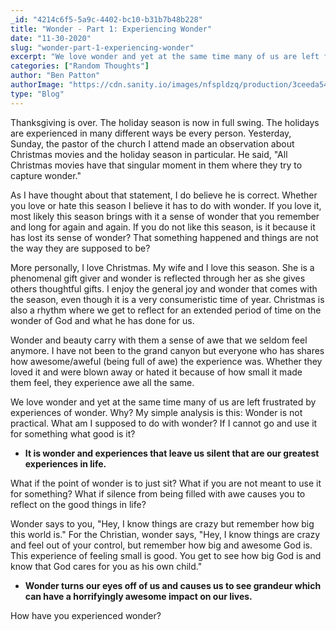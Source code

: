 ```yaml
---
_id: "4214c6f5-5a9c-4402-bc10-b31b7b48b228"
title: "Wonder - Part 1: Experiencing Wonder"
date: "11-30-2020"
slug: "wonder-part-1-experiencing-wonder"
excerpt: "We love wonder and yet at the same time many of us are left frustrated by experiences of wonder"
categories: ["Random Thoughts"]
author: "Ben Patton"
authorImage: "https://cdn.sanity.io/images/nfspldzq/production/3ceeda54221c7c0614ecc51f955c7be39a1da34e-512x512.jpg"
type: "Blog"
---
```


Thanksgiving is over. The holiday season is now in full swing. The holidays are experienced in many different ways be every person. Yesterday, Sunday, the pastor of the church I attend made an observation about Christmas movies and the holiday season in particular. He said, "All Christmas movies have that singular moment in them where they try to capture wonder."

As I have thought about that statement, I do believe he is correct. Whether you love or hate this season I believe it has to do with wonder. If you love it, most likely this season brings with it a sense of wonder that you remember and long for again and again. If you do not like this season, is it because it has lost its sense of wonder? That something happened and things are not the way they are supposed to be?

More personally, I love Christmas. My wife and I love this season. She is a phenomenal gift giver and wonder is reflected through her as she gives others thoughtful gifts. I enjoy the general joy and wonder that comes with the season, even though it is a very consumeristic time of year. Christmas is also a rhythm where we get to reflect for an extended period of time on the wonder of God and what he has done for us.

Wonder and beauty carry with them a sense of awe that we seldom feel anymore. I have not been to the grand canyon but everyone who has shares how awesome/aweful (being full of awe) the experience was. Whether they loved it and were blown away or hated it because of how small it made them feel, they experience awe all the same.

We love wonder and yet at the same time many of us are left frustrated by experiences of wonder. Why? My simple analysis is this: Wonder is not practical. What am I supposed to do with wonder? If I cannot go and use it for something what good is it?

- **It is wonder and experiences that leave us silent that are our greatest experiences in life.**

What if the point of wonder is to just sit? What if you are not meant to use it for something? What if silence from being filled with awe causes you to reflect on the good things in life?

Wonder says to you, "Hey, I know things are crazy but remember how big this world is." For the Christian, wonder says, "Hey, I know things are crazy and feel out of your control, but remember how big and awesome God is. This experience of feeling small is good. You get to see how big God is and know that God cares for you as his own child."

- **Wonder turns our eyes off of us and causes us to see grandeur which can have a horrifyingly awesome impact on our lives.**

How have you experienced wonder?

